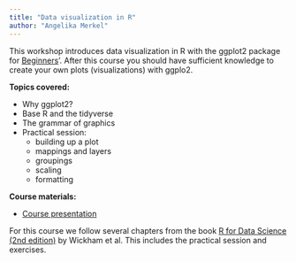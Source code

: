 ```yaml
---
title: "Data visualization in R"
author: "Angelika Merkel"
---
```


This workshop introduces data visualization in R with the ggplot2 package for [Beginners]{.underline}'. After this course you should have sufficient knowledge to create your own plots (visualizations) with ggplo2. 

**Topics covered:**

* Why ggplot2?
* Base R and the tidyverse
* The grammar of graphics
* Practical session:
  + building up a plot
  + mappings and layers
  + groupings
  + scaling
  + formatting


**Course materials:**

* [Course presentation](data/Data_visualization_in_R.July2024pdf)

For this course we follow several chapters from the book [R for Data Science (2nd edition)](https://r4ds.hadley.nz/) by Wickham et al. This includes the practical session and exercises.